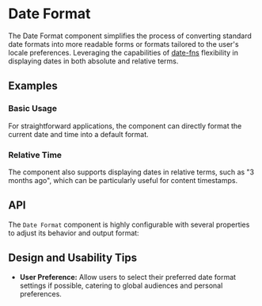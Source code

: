 
<Meta of={DateFormatStories} />

# Date Format
The Date Format component simplifies the process of converting standard date formats into more readable forms or formats tailored to the user's locale preferences. 
Leveraging the capabilities of [date-fns](https://www.npmjs.com/package/date-fns) flexibility in displaying dates in both absolute and relative terms.
## Examples
### Basic Usage
For straightforward applications, the component can directly format the current date and time into a default format.
<ToggleCanvas of={DateFormatStories.Simple} storybook="components-data-dateformat--simple" />

### Relative Time
The component also supports displaying dates in relative terms, such as "3 months ago", which can be particularly useful for content timestamps.
<ToggleCanvas of={DateFormatStories.Relative} storybook="components-data-dateformat--relative" />

## API
The `Date Format` component is highly configurable with several properties to adjust its behavior and output format:
<PropsTable name="DateFormat" />

## Design and Usability Tips

- **User Preference:** Allow users to select their preferred date format settings if possible, catering to global audiences and personal preferences.